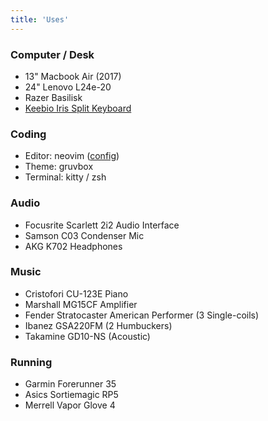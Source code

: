 ```yaml
---
title: 'Uses'
---
```


### Computer / Desk

- 13" Macbook Air (2017)
- 24" Lenovo L24e-20
- Razer Basilisk
- <a href="/blog/my-keyboard">Keebio Iris Split Keyboard</a>

### Coding

- Editor: neovim ([config](https://github.com/nguyenvukhang/neovim))
- Theme: gruvbox
- Terminal: kitty / zsh

### Audio

- Focusrite Scarlett 2i2 Audio Interface
- Samson C03 Condenser Mic
- AKG K702 Headphones

### Music

- Cristofori CU-123E Piano
- Marshall MG15CF Amplifier
- Fender Stratocaster American Performer (3 Single-coils)
- Ibanez GSA220FM (2 Humbuckers)
- Takamine GD10-NS (Acoustic)

### Running

- Garmin Forerunner 35
- Asics Sortiemagic RP5
- Merrell Vapor Glove 4
